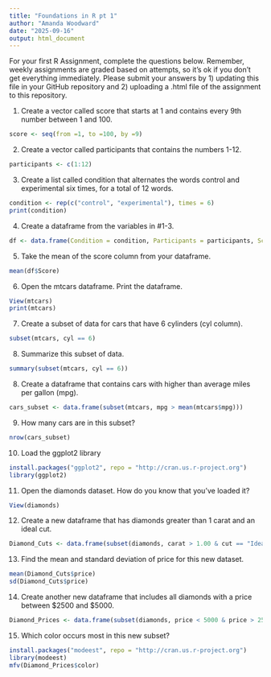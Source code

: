 ```yaml
---
title: "Foundations in R pt 1"
author: "Amanda Woodward"
date: "2025-09-16"
output: html_document
---
```

For your first R Assignment, complete the questions below. Remember, weekly assignments are graded based on attempts, so it's ok if you don't get everything immediately. Please submit your answers by 1) updating this file in your GitHub repository and 2) uploading a .html file of the assignment to this repository. 

1. Create a vector called score that starts at 1 and contains every 9th number between 1 and 100. 
```r
score <- seq(from =1, to =100, by =9)
```

2. Create a vector called participants that contains the numbers 1-12.
```r
participants <- c(1:12)
```

3. Create a list called condition that alternates the words control and experimental six times, for a total of 12 words.
```r
condition <- rep(c("control", "experimental"), times = 6)
print(condition)
```

4. Create a dataframe from the variables in #1-3. 
```r
df <- data.frame(Condition = condition, Participants = participants, Score = score)
```

5. Take the mean of the score column from your dataframe.
```r
mean(df$Score)
```

6. Open the mtcars dataframe. Print the dataframe.  
```r
View(mtcars)
print(mtcars)
```

7. Create a subset of data for cars that have 6 cylinders (cyl column).
```r
subset(mtcars, cyl == 6)
```

8. Summarize this subset of data. 
```r
summary(subset(mtcars, cyl == 6))
```

8. Create a dataframe that contains cars with higher than average miles per gallon (mpg). 
```r
cars_subset <- data.frame(subset(mtcars, mpg > mean(mtcars$mpg)))

```

9. How many cars are in this subset? 
```r
nrow(cars_subset)
```

10. Load the ggplot2 library
```r
install.packages("ggplot2", repo = "http://cran.us.r-project.org")
library(ggplot2)
```



11. Open the diamonds dataset. How do you know that you've loaded it?
```r
View(diamonds)
```

12. Create a new dataframe that has diamonds greater than 1 carat and an ideal cut. 
```r

Diamond_Cuts <- data.frame(subset(diamonds, carat > 1.00 & cut == "Ideal"))

```

13. Find the mean and standard deviation of price for this new dataset. 
```r
mean(Diamond_Cuts$price)
sd(Diamond_Cuts$price)
```

14. Create another new dataframe that includes all diamonds with a price between $2500 and $5000. 
```r
Diamond_Prices <- data.frame(subset(diamonds, price < 5000 & price > 2500))
```

15. Which color occurs most in this new subset? 
```r
install.packages("modeest", repo = "http://cran.us.r-project.org")
library(modeest)
mfv(Diamond_Prices$color)
```

